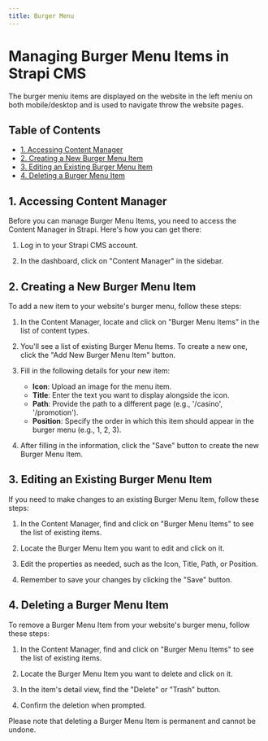 ```yaml
---
title: Burger Menu
---
```

# Managing Burger Menu Items in Strapi CMS

The burger meniu items are displayed on the website in the left meniu on both mobile/desktop and is used to navigate throw the website pages.

## Table of Contents

- [1. Accessing Content Manager](#accessing-content-manager)
- [2. Creating a New Burger Menu Item](#creating-a-new-burger-menu-item)
- [3. Editing an Existing Burger Menu Item](#editing-an-existing-burger-menu-item)
- [4. Deleting a Burger Menu Item](#deleting-a-burger-menu-item)

## 1. Accessing Content Manager

Before you can manage Burger Menu Items, you need to access the Content Manager in Strapi. Here's how you can get there:

1. Log in to your Strapi CMS account.

2. In the dashboard, click on "Content Manager" in the sidebar.

## 2. Creating a New Burger Menu Item

To add a new item to your website's burger menu, follow these steps:

1. In the Content Manager, locate and click on "Burger Menu Items" in the list of content types.

2. You'll see a list of existing Burger Menu Items. To create a new one, click the "Add New Burger Menu Item" button.

3. Fill in the following details for your new item:
   - **Icon**: Upload an image for the menu item.
   - **Title**: Enter the text you want to display alongside the icon.
   - **Path**: Provide the path to a different page (e.g., '/casino', '/promotion').
   - **Position**: Specify the order in which this item should appear in the burger menu (e.g., 1, 2, 3).

4. After filling in the information, click the "Save" button to create the new Burger Menu Item.

## 3. Editing an Existing Burger Menu Item

If you need to make changes to an existing Burger Menu Item, follow these steps:

1. In the Content Manager, find and click on "Burger Menu Items" to see the list of existing items.

2. Locate the Burger Menu Item you want to edit and click on it.

3. Edit the properties as needed, such as the Icon, Title, Path, or Position.

4. Remember to save your changes by clicking the "Save" button.

## 4. Deleting a Burger Menu Item

To remove a Burger Menu Item from your website's burger menu, follow these steps:

1. In the Content Manager, find and click on "Burger Menu Items" to see the list of existing items.

2. Locate the Burger Menu Item you want to delete and click on it.

3. In the item's detail view, find the "Delete" or "Trash" button.

4. Confirm the deletion when prompted.

Please note that deleting a Burger Menu Item is permanent and cannot be undone.